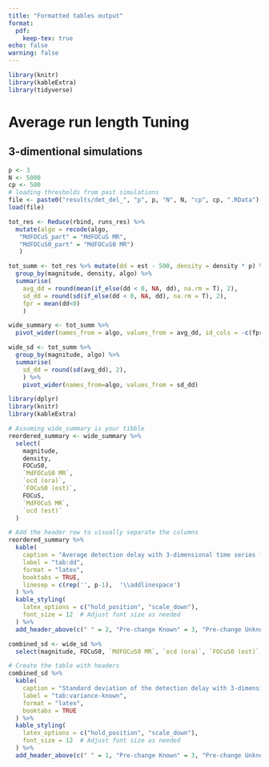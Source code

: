 ```yaml
---
title: "Formatted tables output"
format:
  pdf:
    keep-tex: true
echo: false
warning: false
---
```


```r
library(knitr)
library(kableExtra)
library(tidyverse)
```
# Average run length Tuning

## 3-dimentional simulations

```r
p <- 3
N <- 5000
cp <- 500
# loading thresholds from past simulations
file <- paste0("results/det_del_", "p", p, "N", N, "cp", cp, ".RData")
load(file)
```


```r
tot_res <- Reduce(rbind, runs_res) %>%
  mutate(algo = recode(algo,
   "MdFOCuS_part" = "MdFOCuS MR",
   "MdFOCuS0_part" = "MdFOCuS0 MR")
   )

tot_summ <- tot_res %>% mutate(dd = est - 500, density = density * p) %>% 
  group_by(magnitude, density, algo) %>%
  summarise(
    avg_dd = round(mean(if_else(dd < 0, NA, dd), na.rm = T), 2),
    sd_dd = round(sd(if_else(dd < 0, NA, dd), na.rm = T), 2),
    fpr = mean(dd<0)
    )

```

```r
wide_summary <- tot_summ %>% 
  pivot_wider(names_from = algo, values_from = avg_dd, id_cols = -c(fpr, sd_dd))

wide_sd <- tot_summ %>%
  group_by(magnitude, algo) %>%
  summarise(
    sd_dd = round(sd(avg_dd), 2),
    ) %>%
    pivot_wider(names_from=algo, values_from = sd_dd)

```

```r
library(dplyr)
library(knitr)
library(kableExtra)

# Assuming wide_summary is your tibble
reordered_summary <- wide_summary %>%
  select(
    magnitude, 
    density, 
    FOCuS0, 
    `MdFOCuS0 MR`, 
    `ocd (ora)`, 
    `FOCuS0 (est)`, 
    FOCuS, 
    `MdFOCuS MR`, 
    `ocd (est)`
  )

# Add the header row to visually separate the columns
reordered_summary %>%
  kable(
    caption = "Average detection delay with 3-dimensional time series for a change at time $t = 500$. Pre-change parameter known on the left, unknown on the right. Best results per row are highlighted in bold.",
    label = "tab:dd",
    format = "latex", 
    booktabs = TRUE, 
    linesep = c(rep('', p-1),  '\\addlinespace')
  ) %>%
  kable_styling(
    latex_options = c("hold_position", "scale_down"), 
    font_size = 12  # Adjust font size as needed
  ) %>%
  add_header_above(c(" " = 2, "Pre-change Known" = 3, "Pre-change Unknown" = 4))
```

```r
combined_sd <- wide_sd %>%
  select(magnitude, FOCuS0, `MdFOCuS0 MR`, `ocd (ora)`, `FOCuS0 (est)`, FOCuS, `MdFOCuS MR`, `ocd (est)`)

# Create the table with headers
combined_sd %>%
  kable(
    caption = "Standard deviation of the detection delay with 3-dimensional time series for a change at time $t = 500$. Pre-change parameter known on the left, unknown on the right. Best results per row are highlighted in bold.",
    label = "tab:variance-known",
    format = "latex", 
    booktabs = TRUE
  ) %>%
  kable_styling(
    latex_options = c("hold_position", "scale_down"), 
    font_size = 12  # Adjust font size as needed
  ) %>%
  add_header_above(c(" " = 1, "Pre-change Known" = 3, "Pre-change Unknown" = 4))
```



